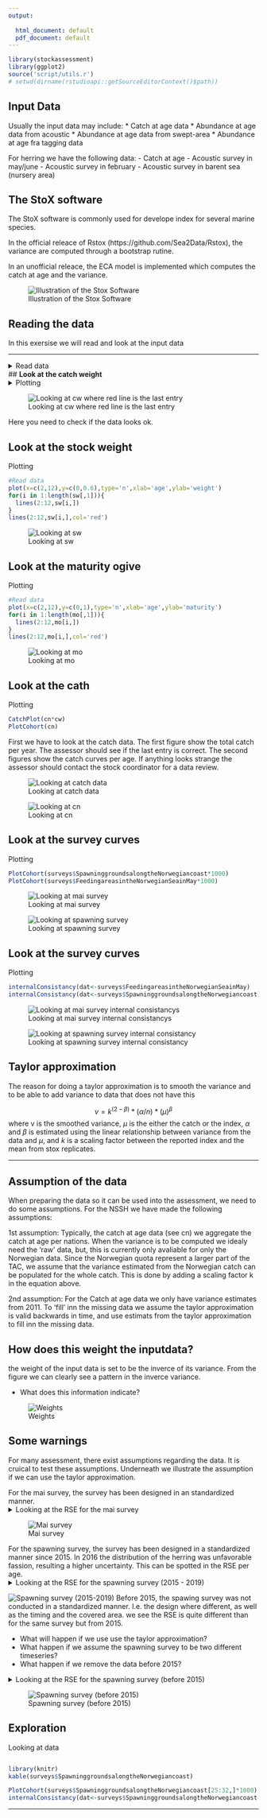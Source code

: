```yaml
---
output:
  
  html_document: default
  pdf_document: default
---
```

```r
library(stockassessment)
library(ggplot2)
source('script/utils.r')
# setwd(dirname(rstudioapi::getSourceEditorContext()$path))
```

## Input Data
Usually the input data may include: 
* Catch at age data 
* Abundance at age data from acoustic
* Abundance at age data from swept-area
* Abundance at age fra tagging data


For herring we have the following data: 
 - Catch at age
 - Acoustic survey in may/june
 - Acoustic survey in february
 - Acoustic survey in barent sea (nursery area)




## **The StoX software** 
The StoX software is commonly used for develope index for several marine species. 

In the official releace of Rstox (https://github.com/Sea2Data/Rstox), the variance are computed through a bootstrap rutine. 

In an unofficial releace, the ECA model is implemented which computes the catch at age and the variance.

![Illustration of the Stox Software](Stox.png)



## **Reading the data** 
In this exersise we will read and look at the input data

***

<details>  
  <summary>Read data</summary>
```r
#Read data
cn<-read.ices("Herring/cn.dat")
cw<-read.ices("Herring/cw.dat")
dw<-read.ices("Herring/dw.dat")
lf<-read.ices("Herring/lf.dat")
lw<-read.ices("Herring/lw.dat")
mo<-read.ices("Herring/mo.dat")
nm<-read.ices("Herring/nm.dat")
pf<-read.ices("Herring/pf.dat")
pm<-read.ices("Herring/pm.dat")
sw<-read.ices("Herring/sw.dat")
surveys<-read.ices("Herring/survey.dat")

#read stox replicate
getVariance(replicate = read.csv('Herring/Variance/gyt_replicate.txt'),survey = surveys[[1]],name='S1')
getVariance(replicate = read.csv('Herring/Variance/bar_replicate.txt'),survey = surveys[[2]],name='S2')
getVariance(replicate = read.csv('Herring/Variance/mai_replicate.txt'),survey = surveys[[3]],name='S3')
getVarianceCn(replicate = read.csv('Herring/Variance/caa_replicate.txt'),cn)

```
</details>



## **Look at the catch weight** <details>  
  <summary>Plotting</summary>
```r
#Read data
plot(x=c(2,12),y=c(0,0.6),type='n',xlab='age',ylab='weight')
for(i in 1:length(cw[,1])){
  lines(2:12,cw[i,])
}
lines(2:12,cw[i,],col='red')

```
</details>



![Looking at cw where red line is the last entry](cw.png)

Here you need to check if the data looks ok. 



## **Look at the stock weight** 
  <summary>Plotting</summary>
```r
#Read data
plot(x=c(2,12),y=c(0,0.6),type='n',xlab='age',ylab='weight')
for(i in 1:length(sw[,1])){
  lines(2:12,sw[i,])
}
lines(2:12,sw[i,],col='red')

```
</details>
![Looking at sw](sw.png)




## **Look at the maturity ogive** 
  <summary>Plotting</summary>
```r
#Read data
plot(x=c(2,12),y=c(0,1),type='n',xlab='age',ylab='maturity')
for(i in 1:length(mo[,1])){
  lines(2:12,mo[i,])
}
lines(2:12,mo[i,],col='red')

```
</details>
![Looking at mo](mo.png)




## **Look at the cath ** 
  <summary>Plotting</summary>
```r
CatchPlot(cn*cw)
PlotCohort(cn)

```
First we have to look at the catch data. The first figure show the total catch per year. The assessor should see if the last entry is correct. The second figures show the catch curves per age. If anything looks strange the assessor should contact the stock coordinator for a data review. 

![Looking at catch data](catch.png)



![Looking at cn](cn_corhot.png)


## **Look at the survey curves** 
  <summary>Plotting</summary>
```r
PlotCohort(surveys$SpawninggroundsalongtheNorwegiancoast*1000)
PlotCohort(surveys$FeedingareasintheNorwegianSeainMay*1000)

```

![Looking at mai survey](mai_cohort.png)


![Looking at spawning survey](spawning_cohort.png)






## **Look at the survey curves** 
  <summary>Plotting</summary>
```r
internalConsistancy(dat<-surveys$FeedingareasintheNorwegianSeainMay)
internalConsistancy(dat<-surveys$SpawninggroundsalongtheNorwegiancoast)

```
![Looking at mai survey internal consistancys](internal_mai.png)





![Looking at spawning survey internal consistancy](internal_spawn.png)




## **Taylor approximation** 
The reason for doing a taylor approximation is to smooth the variance and to be able to add variance to data that does not have this

$$v=k^{(2-\beta)}*(\alpha/n)*(\mu)^\beta$$
where v is the smoothed variance, $\mu$ is the either the catch or the index, $\alpha$ and $\beta$ is estimated using the linear relationship between variance from the data and $\mu$, and $k$ is a scaling factor between the reported index and the mean from stox replicates. 
      
***

## **Assumption of the data**
When preparing the data so it can be used into the assessment, we need to do some assumptions. For the NSSH we have made the following assumptions:   

1st assumption: 
Typically, the catch at age data (see cn) we aggregate the catch at age per nations. 
When the variance is to be computed we idealy need the 'raw' data, but, this is currently only avaliable for only the Norwegian data. 
Since the Norwegian quota represent a larger part of the TAC, we assume that the variance estimated from the Norwegian catch can be populated for the whole catch. This is done by adding a scaling factor k in the equation above.

2nd assumption: 
For the Catch at age data we only have variance estimates from 2011. To 'fill' inn the missing data we assume the taylor approximation is valid backwards in time, and use estimats from the taylor approximation to fill inn the missing data.

## **How does this weight the inputdata?**
the weight of the input data is set to be the inverce of its variance. From the figure we can clearly see a pattern in the inverce variance. 

* What does this information indicate? 

![Weights](DataWeight_Catch_2.png)


## **Some warnings**
For many assessment, there exist assumptions regarding the data. It is cruical to test these assumptions. 
Underneath we illustrate the assumption if we can use the taylor approximation. 


For the mai survey, the survey has been designed in an standardized manner.
<details>  
  <summary>Looking at the RSE for the mai survey</summary>

```r
replicate = read.csv('Herring/Variance/gyt_replicate.txt')
replicate<-replicate[replicate$year>=2015,]
ggplot(data=replicate,aes(x=age,y=RSE,group=year,colour=year))+geom_line()+ggsave('Gyt2015.png')


replicate = read.csv('Herring/Variance/gyt_replicate.txt')
replicate<-replicate[replicate$year<2015,]
year_i <- unique(replicate$year)
ggplot(data=replicate,aes(x=age,y=RSE,group=year,colour=year))+geom_line()+ggsave('Gyt.png')



replicate = read.csv('Herring/Variance/mai_replicate.txt')
ggplot(data=replicate,aes(x=age,y=RSE,group=year,colour=year))+geom_line()+ggsave('Mai.png')

```

</details>

![Mai survey](Mai.png)

For the spawning survey, the survey has been designed in a standardized manner since 2015. In 2016 the distribution of the herring was unfavorable fassion, resulting a higher uncertainty. This can be spotted in the RSE per age. 
<details>  
  <summary>Looking at the RSE for the spawning survey (2015 - 2019)</summary>
```r
replicate<-replicate[replicate$year>=2015,]
ggplot(data=replicate,aes(x=age,y=RSE,group=year,colour=year))+geom_line()
```
</details>
![Spawning survey (2015-2019)](Gyt2015.png)
Before 2015, the spawing survey was not conducted in a standardized manner. I.e. the design where different, as well as the timing and the covered area. we see the RSE is quite different than for the same survey but from 2015. 

* What will happen if we use use the taylor approximation? 
* What happen if we assume the spawning survey to be two different timeseries? 
* What happen if we remove the data before 2015?

<details>  
  <summary>Looking at the RSE for the spawning survey (before 2015)</summary>
```r
replicate<-replicate[replicate$year<2015,]
ggplot(data=replicate,aes(x=age,y=RSE,group=year,colour=year))+geom_line()
```
</details>
![Spawning survey (before 2015)](Gyt.png)





## **Exploration** 
  <summary>Looking at data</summary>
```r

library(knitr)
kable(surveys$SpawninggroundsalongtheNorwegiancoast)


```


```r
PlotCohort(surveys$SpawninggroundsalongtheNorwegiancoast[25:32,]*1000)
internalConsistancy(dat<-surveys$SpawninggroundsalongtheNorwegiancoast[25:32,])

```
***


